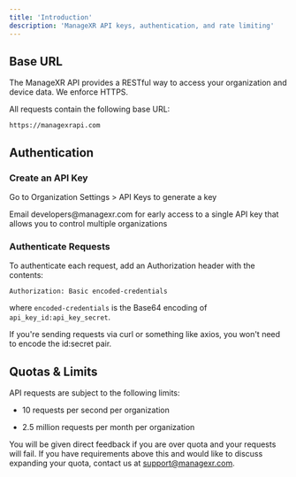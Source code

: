 ```yaml
---
title: 'Introduction'
description: 'ManageXR API keys, authentication, and rate limiting'
---
```


## Base URL

The ManageXR API provides a RESTful way to access your organization and device data. We enforce HTTPS.

All requests contain the following base URL:

```
https://managexrapi.com
```

## Authentication
### Create an API Key
Go to Organization Settings > API Keys to generate a key

<Note>
Email developers@managexr.com for early access to a single API key that allows you to control multiple organizations
</Note>

### Authenticate Requests

To authenticate each request, add an Authorization header with the contents:

```
Authorization: Basic encoded-credentials
```
where `encoded-credentials` is the Base64 encoding of `api_key_id:api_key_secret`. 

If you're sending requests via curl or something like axios, you won't need to encode the id:secret pair.



## Quotas & Limits

API requests are subject to the following limits:
- 10 requests per second per organization

- 2.5 million requests per month per organization

 

You will be given direct feedback if you are over quota and your requests will fail. If you have requirements above this and would like to discuss expanding your quota, contact us at support@managexr.com.

